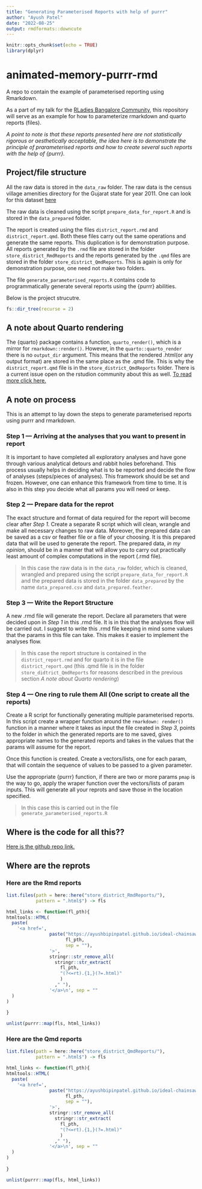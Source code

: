 ```yaml
---
title: "Generating Parameterised Reports with help of purrr"
author: "Ayush Patel"
date: "2022-08-25"
output: rmdformats::downcute
---
```


```r
knitr::opts_chunk$set(echo = TRUE)
library(dplyr)
```

# animated-memory-purrr-rmd
A repo to contain the example of parameterised reporting using Rmarkdown.

As a part of my talk for the [RLadies Bangalore Community](https://twitter.com/rladiesblr), this repository will serve as an example for how to parameterize rmarkdown and quarto reports (files).

_A point to note is that these reports presented here are not statistically rigorous or aesthetically acceptable, the idea here is to demonstrate the principle of prarameterised reports and how to create several such reports with the help of {purrr}._

## Project/file structure

All the raw data is stored in the `data_raw` folder. The raw data is the census village amenities directory for the Gujarat state for year 2011. One can look for this dataset [here](https://ndap.niti.gov.in/dataset/7121)

The raw data is cleaned using the script `prepare_data_for_report.R` and is stored in the `data_prepared` folder.

The report is created using the files `district_report.rmd` and `district_report.qmd`. Both these files carry out the same operations and generate the same reports. This duplication is for demonstration purpose. All reports generated by the `.rmd` file are stored in the folder `store_district_RmdReports` and the reports generated by the `.qmd` files are stored in the folder `store_district_QmdReports`. This is again is only for demonstration purpose, one need not make two folders.

The file `generate_parameterised_reports.R` contains code to programmatically generate several reports using the {purrr} abilities.

Below is the project strucutre.

```r
fs::dir_tree(recurse = 2)
```



## A note about Quarto rendering 

The {quarto} package contains a function, `quarto_render()`, which is a mirror for `rmarkdown::render()`. However, in the `quarto::quarto_render` there is no `output_dir` argument. This means that the rendered .html(or any output format) are stored in the same place as the .qmd file. This is why the `district_report.qmd` file is in the `store_district_QmdReports` folder. There is a current issue open on the rstudion community about this as well. [To read more click here.](https://community.rstudio.com/t/output-directory-in-quarto-cli-not-respected/143762/6)


## A note on process

This is an attempt to lay down the steps to generate parameterised reports using purrr and rmarkdown.

### Step 1 --- Arriving at the analyses that you want to present in report

It is important to have completed all exploratory analyses and have gone through various analytical detours and rabbit holes beforehand. This process usually helps in deciding what is to be reported and decide the flow of analyses (steps/pieces of analyses). This framework should be set and frozen. However, one can enhance this framework from time to time. It is also in this step you decide what all params you will need or keep.

### Step 2 --- Prepare data for the reprot

The exact structure and format of data required for the report will become clear after _Step 1_. Create a separate R script which will clean, wrangle and make all necessary changes to raw data. Moreover, the prepared data can be saved as a csv or feather file or a file of your choosing.  It is this prepared data that will be used to generate the report. The prepared data, _in my opinion_, should be in a manner that will allow you to carry out practically least amount of complex computations in the report (.rmd file).

>In this case the raw data is in the `data_raw` folder, which is cleaned, wrangled and prepared using the script `prepare_data_for_report.R` and the prepared data is stored in the folder `data_prepared` by the name `data_prepared.csv` and `data_prepared.feather`.

### Step 3 --- Write the Report Structure

A new .rmd file will generate the report. Declare all parameters that were decided upon in _Step 1_ in this .rmd file. It is in this that the analyses flow will be carried out. I suggest to write this .rmd file keeping in mind some values that the params in this file can take. This makes it easier to implement the analyses flow.

>In this case the report structure is contained in the `district_report.rmd` and for quarto it is in the file `district_report.qmd` (this .qmd file is in the folder `store_didtrict_QmdReports` for reasons described in the previous section _A note about Quarto rendering_)

### Step 4 --- One ring to rule them All (One script to create all the reports)

Create a R script for functionally generating multiple parameterised reports. In this script create a wrapper function around the `rmarkdown: render()` function in a manner where it takes as input the file created in _Step 3_, points to the folder in which the generated reports are to me saved, gives appropriate names to the generated reports and takes in the values that the params will assume for the report.

Once this function is created. Create a vectors/lists, one for each param, that will contain the sequence of values to be passed to a given parameter.

Use the appropriate {purrr} function, if there are two or more params `pmap` is the way to go, apply the wraper function over the vectors/lists of param inputs. This will generate all your reprots and save those in the location specified.

>In this case this is carried out in the file `generate_parameterised_reports.R`


## Where is the code for all this??

[Here is the github repo link.](https://github.com/AyushBipinPatel/ideal-chainsaw-purrr)

## Where are the reprots


### Here are the Rmd reports

```r

list.files(path = here::here("store_district_RmdReports/"),
           pattern = ".html$") -> fls

html_links <- function(fl_pth){
htmltools::HTML(
  paste(
    '<a href=',
                paste("https://ayushbipinpatel.github.io/ideal-chainsaw-purrr/store_district_RmdReports/",
                      fl_pth,
                      sep = ""),
                '>',
                stringr::str_remove_all(
                  stringr::str_extract(
                    fl_pth,
                    "(?<=rt).{1,}(?=.html)"
                    )
                  ," "),
                '</a>\n', sep = ""
  )
)
 
}

unlist(purrr::map(fls, html_links))
```


### Here are the Qmd reports

```r

list.files(path = here::here("store_district_QmdReports/"),
           pattern = ".html$") -> fls

html_links <- function(fl_pth){
htmltools::HTML(
  paste(
    '<a href=',
                paste("https://ayushbipinpatel.github.io/ideal-chainsaw-purrr/store_district_QmdReports/",
                      fl_pth,
                      sep = ""),
                '>',
                stringr::str_remove_all(
                  stringr::str_extract(
                    fl_pth,
                    "(?<=rt).{1,}(?=.html)"
                    )
                  ," "),
                '</a>\n', sep = ""
  )
)
 
}

unlist(purrr::map(fls, html_links))
```
